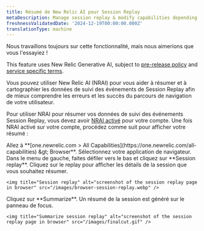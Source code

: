 ```yaml
---
title: Résumé de New Relic AI pour Session Replay
metaDescription: Manage session replay & modify capabilities depending on the role
freshnessValidatedDate: '2024-12-19T00:00:00.000Z'
translationType: machine
---
```


<Callout title="Aperçu">
  Nous travaillons toujours sur cette fonctionnalité, mais nous aimerions que vous l&apos;essayiez !

  This feature uses New Relic Generative AI, subject to [pre-release policy](/docs/licenses/license-information/referenced-policies/new-relic-pre-release-policy) and [service specific terms](https://newrelic.com/termsandconditions/service-specific).
</Callout>

Vous pouvez utiliser New Relic AI (NRAI) pour vous aider à résumer et à cartographier les données de suivi des événements de Session Replay afin de mieux comprendre les erreurs et les succès du parcours de navigation de votre utilisateur.

Pour utiliser NRAI pour résumer vos données de suivi des événements Session Replay, vous devez avoir [NRAI activé](/docs/agentic-ai/new-relic-ai/#enable) pour votre compte. Une fois NRAI activé sur votre compte, procédez comme suit pour afficher votre résumé :

<Steps>
  <Step>
    Allez à <DNT>**[one.newrelic.com &gt; All Capabilities](https://one.newrelic.com/all-capabilities) &amp;gt; Browser**</DNT>.
  </Step>

  <Step>
    Sélectionnez votre application de navigateur.
  </Step>

  <Step>
    Dans le menu de gauche, faites défiler vers le bas et cliquez sur <DNT>**Session replay**</DNT>.
  </Step>

  <Step>
    Cliquez sur le replay pour afficher les détails de la session que vous souhaitez résumer.

    <img title="Session replay" alt="screenshot of the session replay page in browser" src="/images/browser-session-replay.webp" />
  </Step>

  <Step>
    Cliquez sur <DNT>**Summarize**</DNT>. Un résumé de la session est généré sur le panneau de focus.

    <img title="Summarize session replay" alt="screenshot of the session replay page in browser" src="/images/finalcut.gif" />
  </Step>
</Steps>